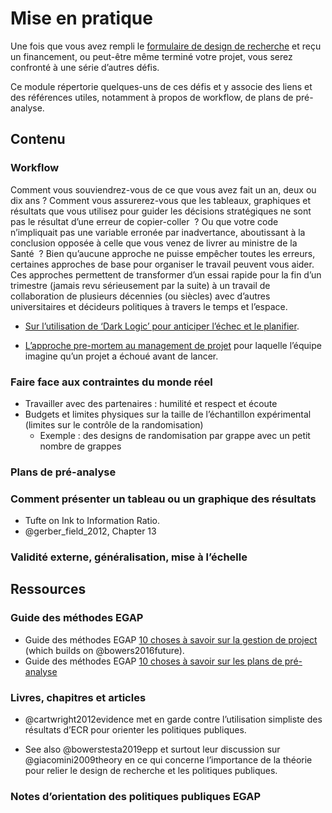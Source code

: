 # Mise en pratique {.tabset}

Une fois que vous avez rempli le [formulaire de design de recherche](research-design.html) et reçu un financement, ou peut-être même terminé votre projet, vous serez confronté à une série d'autres défis.

Ce module répertorie quelques-uns de ces défis et y associe des liens et des références utiles, notamment à propos de workflow, de plans de pré-analyse.

## Contenu

### Workflow

Comment vous souviendrez-vous de ce que vous avez fait un an, deux ou dix ans ? Comment vous assurerez-vous que les tableaux, graphiques et résultats que vous utilisez pour guider les décisions stratégiques ne sont pas le résultat d'une erreur de copier-coller  ? Ou que votre code n'impliquait pas une variable erronée par inadvertance, aboutissant à la conclusion opposée à celle que vous venez de livrer au ministre de la Santé  ? Bien qu'aucune approche ne puisse empêcher toutes les erreurs, certaines approches de base pour organiser le travail peuvent vous aider. Ces approches permettent de transformer d'un essai rapide pour la fin d'un trimestre (jamais revu sérieusement par la suite) à un travail de collaboration de plusieurs décennies (ou siècles) avec d'autres universitaires et décideurs politiques à travers le temps et l'espace.

  - [Sur l'utilisation de 'Dark Logic' pour anticiper l'échec et le planifier](https://jech.bmj.com/content/jech/69/1/95.full.pdf).

  - [L'approche pre-mortem au management de projet](https://en.wikipedia.org/wiki/Pre-mortem) pour laquelle l'équipe imagine qu'un projet a échoué avant de lancer.

### Faire face aux contraintes du monde réel

 - Travailler avec des partenaires : humilité et respect et écoute
 - Budgets et limites physiques sur la taille de l'échantillon expérimental (limites sur le contrôle de la randomisation)
    - Exemple : des designs de randomisation par grappe avec un petit nombre de grappes

### Plans de pré-analyse

### Comment présenter un tableau ou un graphique des résultats

 - Tufte on Ink to Information Ratio.
 - @gerber_field_2012, Chapter 13

### Validité externe, généralisation, mise à l'échelle

## Ressources

### Guide des méthodes EGAP

  - Guide des méthodes EGAP [10 choses à savoir sur la gestion de project](https://egap.org/resource/10-things-to-know-about-project-workflow/) (which builds on @bowers2016future).
  - Guide des méthodes EGAP [10 choses à savoir sur les plans de pré-analyse](https://egap.org/resource/10-things-to-know-about-pre-analysis-plans/)

### Livres, chapitres et articles

  - @cartwright2012evidence met en garde contre l'utilisation simpliste des résultats d'ECR pour orienter les politiques publiques.

  - See also @bowerstesta2019epp et surtout leur discussion sur @giacomini2009theory en ce qui concerne l'importance de la théorie pour relier le design de recherche et les politiques publiques.

### Notes d'orientation des politiques publiques EGAP

